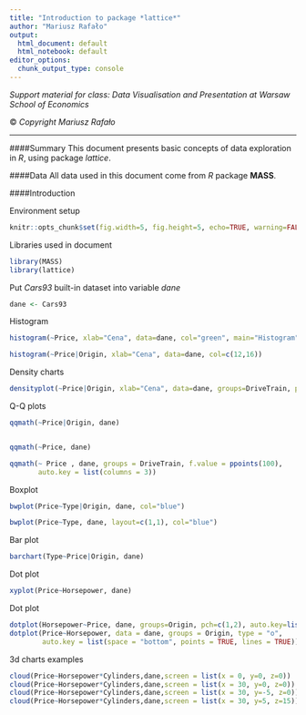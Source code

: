 ```yaml
---
title: "Introduction to package *lattice*"
author: "Mariusz Rafało"
output:
  html_document: default
  html_notebook: default
editor_options: 
  chunk_output_type: console
---
```


*Support material for class: Data Visualisation and Presentation at Warsaw School of Economics*

&copy; *Copyright Mariusz Rafało*

---

####Summary
This document presents basic concepts of data exploration in *R*, using package *lattice*.

####Data
All data used in this document come from *R* package **MASS**.

####Introduction

Environment setup

```r
knitr::opts_chunk$set(fig.width=5, fig.height=5, echo=TRUE, warning=FALSE, message=FALSE)
```

Libraries used in document

```r
library(MASS)
library(lattice)
```

Put *Cars93* built-in dataset into variable *dane*
```r
dane <- Cars93
```

Histogram
```r

histogram(~Price, xlab="Cena", data=dane, col="green", main="Histogram")

histogram(~Price|Origin, xlab="Cena", data=dane, col=c(12,16))

```

Density charts

```r
densityplot(~Price|Origin, xlab="Cena", data=dane, groups=DriveTrain, plot.points=FALSE, auto.key = TRUE)

```

Q-Q plots

```r

qqmath(~Price|Origin, dane)


qqmath(~Price, dane)

qqmath(~ Price , dane, groups = DriveTrain, f.value = ppoints(100), 
       auto.key = list(columns = 3))
```

Boxplot

```r

bwplot(Price~Type|Origin, dane, col="blue")

bwplot(Price~Type, dane, layout=c(1,1), col="blue")

```

Bar plot

```r
barchart(Type~Price|Origin, dane)

```

Dot plot

```r

xyplot(Price~Horsepower, dane)
```

Dot plot

```r

dotplot(Horsepower~Price, dane, groups=Origin, pch=c(1,2), auto.key=list(columns=2))
dotplot(Price~Horsepower, data = dane, groups = Origin, type = "o",
        auto.key = list(space = "bottom", points = TRUE, lines = TRUE))

```

3d charts examples

```r
cloud(Price~Horsepower*Cylinders,dane,screen = list(x = 0, y=0, z=0))
cloud(Price~Horsepower*Cylinders,dane,screen = list(x = 30, y=0, z=0))
cloud(Price~Horsepower*Cylinders,dane,screen = list(x = 30, y=-5, z=0))
cloud(Price~Horsepower*Cylinders,dane,screen = list(x = 30, y=5, z=15))
```